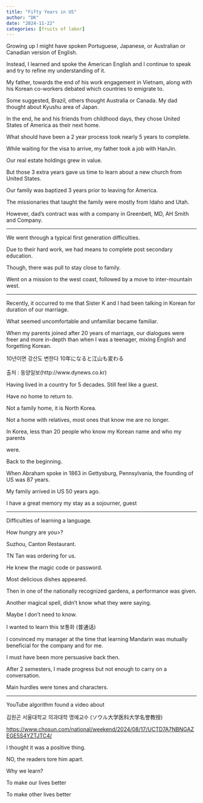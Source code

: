 ```yaml
---
title: "Fifty Years in US"
author: "DK"
date: "2024-11-22"
categories: [fruits of labor]
---
```


Growing up I might have spoken Portuguese, Japanese, or Australian or Canadian version of English.

Instead, I learned and spoke the American English and I continue to speak and try to refine my understanding of it.

My father, towards the end of his work engagement in Vietnam, along with his Korean co-workers debated which countries to emigrate to.

Some suggested, Brazil, others thought Australia or Canada. My dad thought about Kyushu area of Japan.

In the end, he and his friends from childhood days, they chose United States of America as their next home.

What should have been a 2 year process took nearly 5 years to complete.

While waiting for the visa to arrive, my father took a job with HanJin.

Our real estate holdings grew in value.

But those 3 extra years gave us time to learn about a new church from United States.

Our family was baptized 3 years prior to leaving for America.

The missionaries that taught the family were mostly from Idaho and Utah.

However, dad's contract was with a company in Greenbelt, MD, AH Smith and Company.

---

We went through a typical first generation difficulties.

Due to their hard work, we had means to complete post secondary education.

Though, there was pull to stay close to family.

Went on a mission to the west coast, followed by a move to inter-mountain west.

---

Recently, it occurred to me that Sister K and I had been talking in Korean for duration of our marriage.

What seemed uncomfortable and unfamiliar became familiar.

When my parents joined after 20 years of marriage, our dialogues were freer and more in-depth than when I was a teenager, mixing English and forgetting Korean.

10년이면 강산도 변한다 10年になると江山も変わる\
\
출처 : 동양일보(http://www.dynews.co.kr)

Having lived in a country for 5 decades. Still feel like a guest.

Have no home to return to.

Not a family home, it is North Korea.

Not a home with relatives, most ones that know me are no longer.

In Korea, less than 20 people who know my Korean name and who my parents

were.

Back to the beginning.

When Abraham spoke in 1863 in Gettysburg, Pennsylvania, the founding of US was 87 years.

My family arrived in US 50 years ago.

I have a great memory my stay as a sojourner, guest

------------------------------------------------------------------------

Difficulties of learning a language.

How hungry are you\>?

Suzhou, Canton Restaurant.

TN Tan was ordering for us.

He knew the magic code or password.

Most delicious dishes appeared.

Then in one of the nationally recognized gardens, a performance was given.

Another magical spell, didn't know what they were saying.

Maybe I don't need to know.

I wanted to learn this 보통화 (普通话)

I convinced my manager at the time that learning Mandarin was mutually beneficial for the company and for me.

I must have been more persuasive back then.

After 2 semesters, I made progress but not enough to carry on a conversation.

Main hurdles were tones and characters.

------------------------------------------------------------------------

YouTube algorithm found a video about

김원곤 서울대학교 의과대학 명예교수 (ソウル大学医科大学名誉教授)

<https://www.chosun.com/national/weekend/2024/08/17/UCTD7A7NBNGAZEGE5S4YZTJTC4/>

I thought it was a positive thing.

NO, the readers tore him apart.

Why we learn?

To make our lives better

To make other lives better
